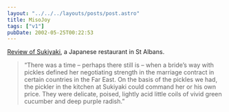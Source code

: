 ```yaml
---
layout: "../../../layouts/posts/post.astro"
title: MisoJoy
tags: ["v1"]
pubDate: 2002-05-25T00:22:53
---
```


[Review of Sukiyaki][1], a Japanese restaurant in St Albans.

> &#8220;There was a time &#8211; perhaps there still is &#8211; when a bride&#8217;s way with pickles defined her negotiating strength in the marriage contract in certain countries in the Far East. On the basis of the pickles we had, the pickler in the kitchen at Sukiyaki could command her or his own price. They were delicate, poised, lightly acid little coils of vivid green cucumber and deep purple radish.&#8221;

[1]: http://www.guardian.co.uk/Archive/Article/0,4273,4133921,00.html "The Guardian: Sukiyaki"
